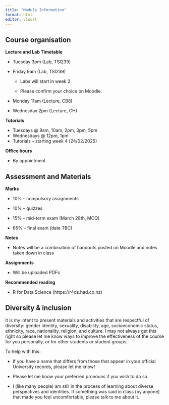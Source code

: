 ```yaml
---
title: "Module Information"
format: html
editor: visual
---
```


## Course organisation

**Lecture and Lab Timetable**

-   Tuesday 3pm (Lab, TSI239)

-   Friday 9am (Lab, TSI239)

    -   Labs will start in week 2

    -   Please confirm your choice on Moodle.

-   Monday 11am (Lecture, CB8)

-   Wednesday 2pm (Lecture, CH)

**Tutorials**

-   Tuesdays \@ 9am, 10am, 2pm, 3pm, 5pm
-   Wednesdays \@ 12pm, 1pm
-   Tutorials -- starting week 4 (24/02/2025)

**Office hours**

-   By appointment

## Assessment and Materials

**Marks**

-   10% -- compulsory assignments

-   10% -- quizzes

-   15% -- mid-term exam (March 28th, MCQ)

-   65% -- final exam (date TBC)

**Notes**

-   Notes will be a combination of handouts posted on Moodle and notes taken down in class

**Assignments**

-   Will be uploaded PDFs

**Recommended reading**

-   R for Data Science (https://r4ds.had.co.nz)

## Diversity & inclusion

It is my intent to present materials and activities that are respectful of diversity: gender identity, sexuality, disability, age, socioeconomic status, ethnicity, race, nationality, religion, and culture. I may not always get this right so please let me know ways to improve the effectiveness of the course for you personally, or for other students or student groups.

To help with this:

-   If you have a name that differs from those that appear in your official University records, please let me know!

-   Please let me know your preferred pronouns if you wish to do so.

-   I (like many people) am still in the process of learning about diverse perspectives and identities. If something was said in class (by anyone) that made you feel uncomfortable, please talk to me about it.
